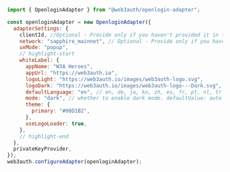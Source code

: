 ```javascript
import { OpenloginAdapter } from "@web3auth/openlogin-adapter";

const openloginAdapter = new OpenloginAdapter({
  adapterSettings: {
    clientId, //Optional - Provide only if you haven't provided it in the Web3Auth Instantiation Code
    network: "sapphire_mainnet", // Optional - Provide only if you haven't provided it in the Web3Auth Instantiation Code
    uxMode: "popup",
    // highlight-start
    whiteLabel: {
      appName: "W3A Heroes",
      appUrl: "https://web3auth.io",
      logoLight: "https://web3auth.io/images/web3auth-logo.svg",
      logoDark: "https://web3auth.io/images/web3auth-logo---Dark.svg",
      defaultLanguage: "en", // en, de, ja, ko, zh, es, fr, pt, nl, tr
      mode: "dark", // whether to enable dark mode. defaultValue: auto
      theme: {
        primary: "#00D1B2",
      },
      useLogoLoader: true,
    },
    // highlight-end
  },
  privateKeyProvider,
});
web3auth.configureAdapter(openloginAdapter);
```
